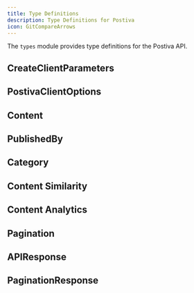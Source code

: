 ```yaml
---
title: Type Definitions
description: Type Definitions for Postiva
icon: GitCompareArrows
---
```


The `types` module provides type definitions for the Postiva API.

## CreateClientParameters

<AutoTypeTable path="./content/docs/props.ts" name="createClientParameters" />

## PostivaClientOptions

<AutoTypeTable path="./content/docs/props.ts" name="PostivaClientOptions" />

## Content


<AutoTypeTable path="./content/docs/props.ts" name="Content" />

## PublishedBy

<AutoTypeTable path="./content/docs/props.ts" name="ContentPublishedBy" />

## Category

<AutoTypeTable path="./content/docs/props.ts" name="ContentCategory" />

## Content Similarity

<AutoTypeTable path="./content/docs/props.ts" name="SimilarContent" />

## Content Analytics

<AutoTypeTable path="./content/docs/props.ts" name="ContentAnalytics" />

## Pagination

<AutoTypeTable path="./content/docs/props.ts" name="IPagination" />

## APIResponse

<AutoTypeTable path="./content/docs/props.ts" name="IAPIRes" />

## PaginationResponse

<AutoTypeTable path="./content/docs/props.ts" name="IPaginationRes" />
